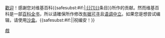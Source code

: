 {{{icon|[[File:Information.svg|25px|link=]] }}}[[Wikipedia:概述|歡迎]]！感謝您对维基百科{{<includeonly>safesubst:</includeonly>#if:{{{1|}}}|[[:{{{1}}}]]条目}}所作的贡献。然而维基百科是一部[[Wikipedia:维基百科不是什么|百科全书]]，所以请確保所作修改[[Wikipedia:可供查证|有据可寻]]且[[Wikipedia:中立的观点|语调中立]]。如果您是想尝试编辑，请使用[[Wikipedia:沙盒|沙盒]]。{{<includeonly>safesubst:</includeonly>#if:{{{2|}}}|{{{2}}}|祝编安！}}<!-- Template:uw-joke1 --><noinclude>
{{Templatesnotice|series = uw-joke|s1 = uw-j1|max = 4im}}
[[Category:用戶警告模板|戲]]
</noinclude>